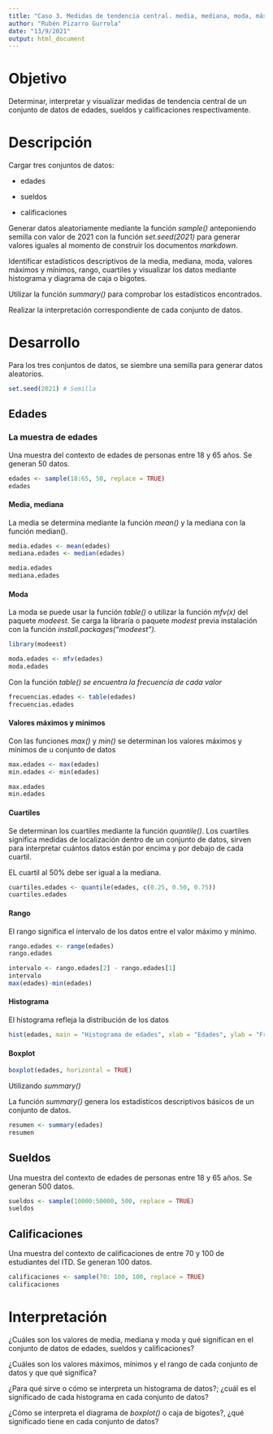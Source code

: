 ---
title: "Caso 3. Medidas de tendencia central. media, mediana, moda, máximos mínimos, rango, intervalor, cuartiles, histograma y boxplot"
author: "Rubén Pizarro Gurrola"
date: "13/9/2021"
output: html_document
---

# Objetivo

Determinar, interpretar y visualizar medidas de tendencia central de un conjunto de datos de edades, sueldos y calificaciones respectivamente.

# Descripción

Cargar tres conjuntos de datos:

-   edades

-   sueldos

-   calificaciones

Generar datos aleatoriamente mediante la función *sample()* anteponiendo semilla con valor de 2021 con la función *set.seed(2021)* para generar valores iguales al momento de construir los documentos *markdown*.

Identificar estadísticos descriptivos de la media, mediana, moda, valores máximos y mínimos, rango, cuartiles y visualizar los datos mediante histograma y diagrama de caja o bigotes.

Utilizar la función *summary()* para comprobar los estadísticos encontrados.

Realizar la interpretación correspondiente de cada conjunto de datos.

# Desarrollo

Para los tres conjuntos de datos, se siembre una semilla para generar datos aleatorios.

```{r}
set.seed(2021) # Semilla
```

## Edades

### La muestra de edades

Una muestra del contexto de edades de personas entre 18 y 65 años. Se generan 50 datos.

```{r}

edades <- sample(18:65, 50, replace = TRUE)
edades
```

#### Media, mediana 

La media se determina mediante la función *mean()* y la mediana con la función median().

```{r}
media.edades <- mean(edades)
mediana.edades <- median(edades)

media.edades
mediana.edades

```

#### Moda

La moda se puede usar la función *table()* o utilizar la función *mfv(x)* del paquete *modeest*. Se carga la libraría o paquete *modest* previa instalación con la función *install.packages("modeest").*

```{r}
library(modeest)

moda.edades <- mfv(edades)
moda.edades

```

Con la función *table() se encuentra la frecuencia de cada valor*

```{r}
frecuencias.edades <- table(edades)
frecuencias.edades

```

#### Valores máximos y mínimos

Con las funciones *max()* y *min()* se determinan los valores máximos y mínimos de u conjunto de datos

```{r}
max.edades <- max(edades)
min.edades <- min(edades)

max.edades
min.edades

```

#### Cuartiles

Se determinan los cuartiles mediante la función *quantile()*. Los cuartiles significa medidas de localización dentro de un conjunto de datos, sirven para interpretar cuántos datos están por encima y por debajo de cada cuartil.

EL cuartil al 50% debe ser igual a la mediana.

```{r}
cuartiles.edades <- quantile(edades, c(0.25, 0.50, 0.75))
cuartiles.edades

```

#### Rango

El rango significa el intervalo de los datos entre el valor máximo y mínimo.

```{r}
rango.edades <- range(edades)
rango.edades

intervalo <- rango.edades[2] - rango.edades[1]
intervalo
max(edades)-min(edades) 


```

#### Histograma

El histograma refleja la distribución de los datos

```{r}
hist(edades, main = "Histograma de edades", xlab = "Edades", ylab = "Frecuencia")

```

#### Boxplot

```{r}
boxplot(edades, horizontal = TRUE)

```

Utilizando *summary()*

La función *summary()* genera los estadísticos descriptivos básicos de un conjunto de datos.

```{r}
resumen <- summary(edades)
resumen


```

## Sueldos

Una muestra del contexto de edades de personas entre 18 y 65 años. Se generan 500 datos.

```{r}

sueldos <- sample(10000:50000, 500, replace = TRUE)
sueldos
```

## Calificaciones

Una muestra del contexto de calificaciones de entre 70 y 100 de estudiantes del ITD. Se generan 100 datos.

```{r}

calificaciones <- sample(70: 100, 100, replace = TRUE)
calificaciones
```

# Interpretación

¿Cuáles son los valores de media, mediana y moda y qué significan en el conjunto de datos de edades, sueldos y calificaciones?

¿Cuáles son los valores máximos, mínimos y el rango de cada conjunto de datos y que qué significa?

¿Para qué sirve o cómo se interpreta un histograma de datos?; ¿cuál es el significado de cada histograma en cada conjunto de datos?

¿Cómo se interpreta el diagrama de *boxplot()* o caja de bigotes?, ¿qué significado tiene en cada conjunto de datos?
